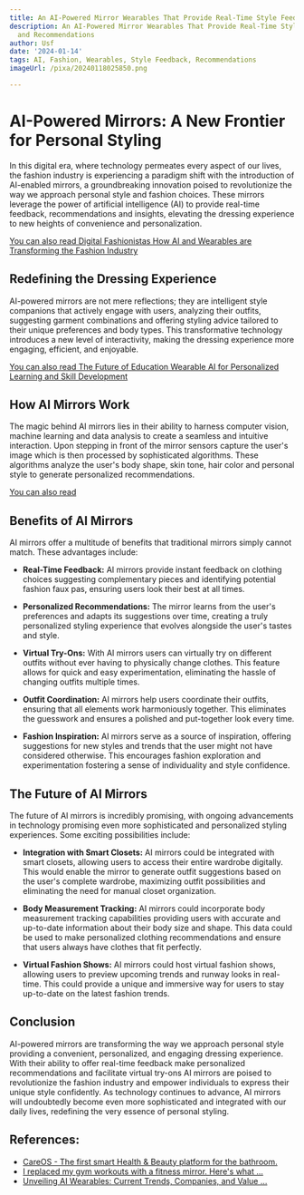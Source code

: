```yaml
---
title: An AI-Powered Mirror Wearables That Provide Real-Time Style Feedback and Recommendations
description: An AI-Powered Mirror Wearables That Provide Real-Time Style Feedback
  and Recommendations
author: Usf
date: '2024-01-14'
tags: AI, Fashion, Wearables, Style Feedback, Recommendations
imageUrl: /pixa/20240118025850.png

---
```

# AI-Powered Mirrors: A New Frontier for Personal Styling

In  this digital era, where technology permeates every aspect of our lives,  the  fashion industry is experiencing a paradigm shift  with the introduction of AI-enabled mirrors, a groundbreaking innovation poised to revolutionize the  way we approach personal style and fashion choices. These mirrors leverage the  power of artificial  intelligence (AI) to provide real-time feedback,  recommendations and insights, elevating the dressing experience to new heights of convenience and personalization.

[You  can also read Digital Fashionistas How  AI and Wearables  are Transforming the Fashion Industry](Digital%20Fashionistas%20How%20AI%20and%20Wearables%20are%20Transforming%20the%20Fashion%20Industry)


## Redefining the Dressing Experience

AI-powered mirrors are  not mere reflections; they are intelligent style companions that actively engage with users,  analyzing their  outfits, suggesting garment combinations and offering  styling advice tailored to their unique preferences and body types. This transformative technology introduces a new level of interactivity,  making the dressing experience more engaging, efficient,  and enjoyable.

[You can also read The Future of  Education  Wearable AI for Personalized Learning and Skill Development](The%20Future%20of%20Education%20Wearable%20AI%20for%20Personalized%20Learning%20and%20Skill%20Development)


## How AI Mirrors Work

The magic behind AI mirrors lies in their ability to harness computer vision, machine learning  and data analysis to  create a seamless and intuitive interaction. Upon stepping in front of  the mirror sensors capture the user's image which is then processed by  sophisticated algorithms. These algorithms analyze the user's body shape,  skin tone, hair color and personal style to generate personalized recommendations.

[You can also read  ]()


## Benefits  of AI Mirrors

AI mirrors  offer a multitude  of benefits that traditional mirrors simply cannot match. These  advantages include:

* **Real-Time Feedback:** AI mirrors provide  instant feedback on clothing choices suggesting complementary pieces  and identifying potential fashion  faux pas, ensuring users look their best at all times.

* **Personalized Recommendations:** The mirror learns from the user's preferences and adapts its suggestions over time, creating a truly personalized styling experience that evolves alongside the  user's tastes and style.

* **Virtual Try-Ons:**  With AI  mirrors  users can virtually  try on different outfits without ever  having to physically change clothes. This feature allows for quick and easy experimentation,  eliminating the hassle of changing outfits multiple times.

*  **Outfit Coordination:** AI mirrors help users coordinate their outfits, ensuring that all elements work harmoniously together. This  eliminates the guesswork and ensures a polished and put-together look every time.

* **Fashion Inspiration:** AI mirrors serve as a  source  of inspiration, offering suggestions for  new styles and trends that the user  might not have considered otherwise. This encourages fashion exploration and experimentation fostering a  sense  of individuality and style confidence.

## The Future of AI Mirrors

The future of AI mirrors is incredibly promising, with ongoing advancements in technology  promising even more sophisticated and personalized styling experiences. Some exciting possibilities  include:

*  **Integration with Smart Closets:** AI  mirrors could be integrated with smart closets, allowing users  to access their entire wardrobe digitally. This would enable the  mirror to generate outfit suggestions based  on  the user's complete wardrobe, maximizing outfit possibilities and eliminating the  need for manual closet organization.

* **Body Measurement Tracking:** AI mirrors could incorporate body measurement tracking  capabilities providing users with accurate and up-to-date information about their body size and shape. This data could be used to make personalized clothing recommendations and ensure  that users always have clothes that fit perfectly.

* **Virtual Fashion Shows:** AI mirrors could host virtual fashion shows, allowing  users to preview upcoming trends and runway looks in real-time. This could provide a unique and immersive way for users to stay up-to-date on the latest  fashion trends.

## Conclusion

AI-powered mirrors are transforming the way  we approach personal style providing a convenient, personalized, and engaging dressing experience. With their ability to offer real-time feedback make personalized recommendations and facilitate virtual try-ons AI mirrors are poised to revolutionize the fashion industry  and empower individuals to express their unique style confidently.  As technology continues to advance, AI mirrors will undoubtedly become even more sophisticated and integrated with our  daily lives, redefining the very essence of personal styling.

## References:
- [CareOS - The first smart Health & Beauty platform for the bathroom.](http://www.care-os.com/)
- [I replaced my gym workouts with a fitness mirror. Here's what ...](https://www.zdnet.com/article/fiture-mini-review/)
- [Unveiling AI Wearables: Current Trends, Companies, and Value ...](https://www.linkedin.com/pulse/unveiling-ai-wearables-current-trends)
